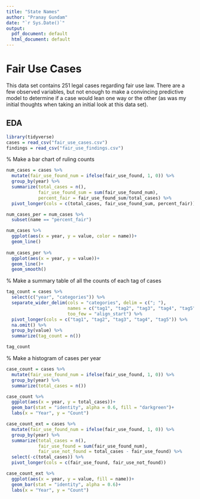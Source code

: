 ```yaml
---
title: "State Names"
author: "Pranay Gundam"
date: "`r Sys.Date()`"
output:
  pdf_document: default
  html_document: default
---
```


# Fair Use Cases

This data set contains 251 legal cases regarding fair use law. There are a few
observed variables, but not enough to make a convincing predictive model to 
determine if a case would lean one way or the other (as was my initial thoughts 
when taking an initial look at this data set). 

## EDA

```r
library(tidyverse)
cases = read_csv("fair_use_cases.csv")
findings = read_csv("fair_use_findings.csv")

```


% Make a bar chart of ruling counts
```r
num_cases = cases %>%
  mutate(fair_use_found_num = ifelse(fair_use_found, 1, 0)) %>%
  group_by(year) %>%
  summarize(total_cases = n(),
            fair_use_found_sum = sum(fair_use_found_num),
            percent_fair = fair_use_found_sum/total_cases) %>%
  pivot_longer(cols = c(total_cases, fair_use_found_sum, percent_fair))

num_cases_per = num_cases %>%
  subset(name == "percent_fair")

num_cases %>% 
  ggplot(aes(x = year, y = value, color = name))+
  geom_line()
  
num_cases_per %>% 
  ggplot(aes(x = year, y = value))+
  geom_line()+
  geom_smooth()

```


% Make a summary table of all the counts of each tag of cases

```r
tag_count = cases %>%
  select(c("year", "categories")) %>%
  separate_wider_delim(cols = "categories", delim = c("; "), 
                       names = c("tag1", "tag2", "tag3", "tag4", "tag5"),
                       too_few = "align_start") %>%
  pivot_longer(cols = c("tag1", "tag2", "tag3", "tag4", "tag5")) %>%
  na.omit() %>%
  group_by(value) %>%
  summarize(tag_count = n())

tag_count
```


% Make a histogram of cases per year

```r
case_count = cases %>%
  mutate(fair_use_found_num = ifelse(fair_use_found, 1, 0)) %>%
  group_by(year) %>%
  summarize(total_cases = n())

case_count %>%
  ggplot(aes(x = year, y = total_cases))+
  geom_bar(stat = "identity", alpha = 0.6, fill = "darkgreen")+
  labs(x = "Year", y = "Count")

case_count_ext = cases %>%
  mutate(fair_use_found_num = ifelse(fair_use_found, 1, 0)) %>%
  group_by(year) %>%
  summarize(total_cases = n(),
            fair_use_found = sum(fair_use_found_num),
            fair_use_not_found = total_cases - fair_use_found) %>%
  select(-c(total_cases)) %>%
  pivot_longer(cols = c(fair_use_found, fair_use_not_found))

case_count_ext %>%
  ggplot(aes(x = year, y = value, fill = name))+
  geom_bar(stat = "identity", alpha = 0.6)+
  labs(x = "Year", y = "Count")
```





